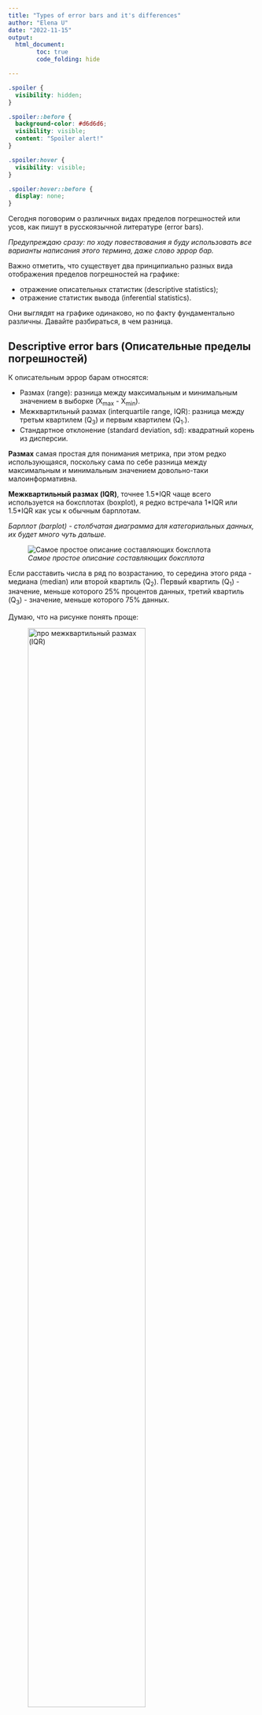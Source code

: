```yaml
---
title: "Types of error bars and it's differences"
author: "Elena U"
date: "2022-11-15"
output: 
  html_document:
        toc: true
        code_folding: hide

---
```


```css
.spoiler {
  visibility: hidden;
}

.spoiler::before {
  background-color: #d6d6d6;
  visibility: visible;
  content: "Spoiler alert!"
}

.spoiler:hover {
  visibility: visible;
}

.spoiler:hover::before {
  display: none;
}
```

Сегодня поговорим о различных видах пределов погрешностей или усов, как пишут в русскоязычной литературе (error bars).

*Предупреждаю сразу: по ходу повествования я буду использовать все варианты написания этого термина, даже слово эррор бар.*


Важно отметить, что существует два принципиально разных вида отображения пределов погрешностей на графике: 

* отражение описательных статистик (descriptive statistics);
* отражение статистик вывода (inferential statistics). 

Они выглядят на графике одинаково, но по факту фундаментально различны.
Давайте разбираться, в чем разница.

## Descriptive error bars (Описательные пределы погрешностей)

К описательным эррор барам относятся:

* Размах (range): разница между максимальным и минимальным значением в выборке (X~max~ - X~min~).
* Межквартильный размах (interquartile range, IQR): разница между третьм квартилем (Q~3~) и первым квартилем (Q~1~.).
* Стандартное отклонение (standard deviation, sd): квадратный корень из дисперсии.

**Размах** самая простая для понимания метрика, при этом редко использующаяся, поскольку сама по себе разница между максимальным и минимальным значением довольно-таки малоинформативна.

**Межквартильный размах (IQR)**, точнее 1.5\*IQR чаще всего используется на боксплотах (boxplot), я редко встречала 1\*IQR или 1.5\*IQR как усы к обычным барплотам.

*Барплот (barplot) - столбчатая диаграмма для категориальных данных, их будет много чуть дальше.*

![*Самое простое описание составляющих боксплота*](boxplot.png)

Если расставить числа в ряд по возрастанию, то середина этого ряда - медиана (median) или второй квартиль (Q~2~). Первый квартиль (Q~1~) - значение, меньше которого 25% процентов данных, третий квартиль (Q~3~) - значение, меньше которого 75% данных.

Думаю, что на рисунке понять проще:

![*про межквартильный размах (IQR)*](figures/IQR.png){width=75%}

Межквартильный размах намного чаще используется для визуализации, так как предоставляет больше информации о данных.

**Стандартное отклонение (standard deviation)** по-моему наиболее часто встречается в публикациях и на конференциях (по крайней мере в биологии), да и я обычно использую именно sd в качестве предела погрешностей.

Формула стандартного отклонения (для генеральной совокупности):
$$\Large sd = \sqrt{var} = \sqrt{\frac{\sum_{i=1}^{N}(x_{i} - \mu)}{N}}$$
Где $\mu$ - среднее значение в генеральной совокупности, $N$ - размер генеральной совокупности, var (variance) - дисперсия.
Но мы обычно работаем с выборками, а не генеральной совокупностью, и в формуле вычисления sd в Excel и R используют *несмещенную (unbiased)* оценку дисперсии и стандартного отклонения (потому что для выборки):
$$\Large sd = \sqrt{var} = \sqrt{\frac{\sum_{i=1}^{N}(x_{i} - \overline{x})}{N-1}}$$
Почему именно $N-1$ в знаменателе выходит за рамки нашего обсуждения, поэтому ограничусь ссылками: [1](https://www.quora.com/Why-do-we-use-n-1-instead-of-n-for-a-samples-variance), [2](https://stats.stackexchange.com/questions/198452/why-sample-variance-has-has-n-1-in-the-denominator), [видео с таймкодом](https://youtu.be/SzZ6GpcfoQY?t=435).

Еще не сделала схему с детальным вычислением стандартного отклонения на реальных данных, поэтому пока можно посмотреть на [статквесте](https://www.youtube.com/watch?v=SzZ6GpcfoQY).


Важный момент! Все вышеописанные метрики отражают разброс значений в нашей **выборке**, без каких-либо предположений о происходящем в генеральной совокупности. В этом отличие от второго типа error bar.

## Inferential error bars

К эррор барам, отражающим статистики вывода относятся:

* Стандартная ошибка среднего (standard error of mean, sem или просто SE)
* Доверительный интервал (confidence interval, CI)

Принципиальное отличие от описательных пределов погрешности в том, что грубо говоря, стандартная ошибка среднего/доверительный интервал пытаются отразить степень уверенности в поиске к примеру *истинного среднего* генеральной совокупности. В то время как описательные отражают, что происходит конкретно в *нашей выборке*.

Тут немного инфы для продвинутых (не открывайте, если не уверены, что хотите это знать!):

[Небольшое уточнение: с помощью бутстрепов можно оценивать не только доверительный интервал и стандартную ошибку для среднего, но и для медианы и даже для стандартного отклонения, но про это сейчас не будем]{.spoiler}


### Стандартная ошибка среднего
Теперь еще немного вымученных формулировок, которые попробую сформулировать понятнее.

Вымученная формулировка:
*The standard error (SE) of a statistic is the standard deviation of its sampling distribution or an estimate of that standard deviation.* (цитата прямо из [википедии](https://en.wikipedia.org/wiki/Standard_error))


Формула вычисления стандартной ошибки среднего очень простая - стандартное отклонение, деленное на квадратный корень из размера выборки. Но что на самом деле это значит, какой физический смысл стоит за результатом этого вычисления? Попробуйте сами ответить на этот вопрос, опираясь только на определение из википедии и формулу)

Теперь попробуем представить, что мы провели некий эксперимент, например измеряли вес 20 мышей после какого-либо воздействия и усредняли полученные значения. При этом мы решили 10 раз повторить свой эксперимент, в результате чего получили 10 средних значений. После этого мы можем посчитать среднее средних (!) и **стандартное отклонение средних**. Вот это стандартное отклонение выборочных средних и есть стандартная ошибка среднего. Ура? Пойду воспроизводить эксперимент по 10 раз?

Но мы не всегда (обычно никогда) можем себе позволить повторять эксперимент по 10 раз, и хитрость в том, что мы можем вычислить стандартную ошибку среднего без многократного повторения эксперимента, просто поделив стандартное отклонение на квадратный корень из размера выборки. 

Вот [тут](https://pozdniakov.github.io/tidy_stats/310-infer_stats.html#sec-sample_dist) хорошо расписано, как моделировать стандартную ошибку средних и что она действительно соответствует стандартному отклонению, деленному на квадратный корень из числа наблюдений.

$$\huge SE = \frac{sd}{\sqrt{N}}$$
*Формула SE (стандартной ошибки), где sd - это стандартное отклонение, N - количество наблюдений*

Вот еще можно посмотреть про:

* отличия стандартного отклонения от стандартной ошибки https://www.youtube.com/watch?v=SzZ6GpcfoQY
* объяснение стандартной ошибки с бутстреп-примером https://www.youtube.com/watch?v=XNgt7F6FqDU&t=341s

В [статье](https://www.ncbi.nlm.nih.gov/pmc/articles/PMC2064100/), на которую я опиралась при написании этого материала, было указано, что для представления сравнения групп лучше использовать стандартную ошибку/доверительный интервал как error bar, а не стандартное отклонение и другие описательные статистики.

Но у меня есть неприятное подозрение, что для публикаций и представлений своей работы на конференциях некоторые недобросовестные ученые используют se, чтобы на графиках были усы поменьше. Однако, я не хочу обидеть тех, кто использует стандартную ошибку и понимает физический смысл. Интересно будет собрать примеры работ, где использование se оправданно и разумно, и где это не так, поэтому если есть примеры, то пишите в комментарии.

В целом, плюс именно se в том, что при отрисовке сравнений двух или нескольких групп, перекрываемость усов позволяет судить об отсутствии статистической значимости различий (при этом наоборот не работает, про это будет еще чуть дальше), в то время как sd и остальные описательные пределы погрешностей - нет. Однако sd показывает данные почти как они есть, то есть реальный разброс в наших данных, без предположений о генеральной совокупности, поэтому лично я предпочитаю sd для отрисовки. Это тоже интересная тема для дискуссии, буду рада обсудить в комментариях.

И наконец...

### Доверительный интервал

Если простыми словами, то доверительный интервал оценивает диапазон, в котором с заданной уверенностью (например 95%), можно ожидать истинное значение параметра, например среднего генеральной совокупности.

Прикрепляю формулу (кстати все формулы записаны прямо силами Rmarkdown):

$$\huge CI = \overline{x} ± z\frac{s}{\sqrt{n}}$$

Формула доверительного интервала (CI), $\overline{x}$ - среднее значение выборки, z - значение уровня достоверности, например для 95% уровня достоверности, $z = 1.96$, $\frac{s}{\sqrt{n}}$ - формула уже знакомой стандартной ошибки.


Вообще я не люблю эту тему, но к счастью уже существует немало источников, которые объяснили доверительный интервал разными способами: 

* В [книге](https://pozdniakov.github.io/tidy_stats/310-infer_stats.html#sec-ci_build) у Ивана объяснение доверительных интервалов классическим образом через формулу стандартной ошибки;

* Классное объяснение доверительных интервалов с помощью бутстрепа на [статквесте](https://www.youtube.com/watch?v=TqOeMYtOc1w&t=325s) (канал супер, всем рекомендую);

* Бонусом для тех, кому это все слишком просто: я нашла совершенно дикую статью про доверительные интервалы, доверительные полосы и доверительные эллипсы (sic!), поэтому кто желает преисполниться - велком (вот [ссылка](https://r-analytics.blogspot.com/2018/04/blog-post_28.html?m=1)). Краткого пересказа не будет, это надо прочитать самостоятельно.

Небольшой вывод. Отрисовка доверительных интервалов сейчас считается модной, якобы их проще интерпретировать. Но на самом деле доверительный интервал как и p-value - это один из тех концептов, которые провоцируют просто огромное количество мисинтерпретаций, это кстати одна из причин, по которой я это не люблю рассказывать. Важно сейчас отметить вот что:

![*Интерпретация перекрывания inferential error bars. Ссылка на [статью](https://www.graphpad.com/support/faq/spanwhat-you-can-conclude-when-two-error-bars-overlap-or-dontspan/), откуда картинка*](figures/se_overlap.png)

Таким образом, **перекрывание** стандартных ошибок говорит об **отсутствии** значимости в различии, при этом обратное не верно, а с доверительными интервалами наоборот - **отсутствие перекрывания** доверительных интервалов говорит о **значимости** различий, в то время обратное не верно.

В этом смысле мне нравится концепция стандартного отклонения, потому что их перекрывание или не перекрывание не говорит нам вообще ничего, а значит - нельзя запутаться!).
Чуть дальше разберем, как выглядят разные пределы погрешностей!

**В любом случае, вне зависимости какой тип пределов погрешностей вы выбрали для отображения на графике, всегда нужно подписывать какой, потому что интерпретации совершенно разные.**

## А что если вообще не рисовать пределы погрешностей?

Если число значений в выборке невелико (например меньше 10), то лучше нарисовать все числа как они есть, например с помощью диаграммы рассеяния (scatter plot) без редуцирования информации в боксплоты или барплоты с пределами погрешностей.
Если значений больше, то возможно множество вариантов отрисовывания, часто исследователи используют просто барплоты с пределами погрешностей или боксплоты, однако здесь я предлагаю два возможных варианта более репрезентативного отображения данных.

Первый - это отрисовать violin plot (скрипичная диаграмма), но не просто, а с небольшим боксплотом внутри. Я эту идею подчерпнула на курсе бластима по R, мне показалось очень забавно, прикрепляю небольшой пример как это выглядит на примере данных `iris`. 

```r
library(tidyverse)
violin_box <- iris %>% 
  ggplot(aes(x = Species, y = Sepal.Width))+
  geom_violin(aes(fill = Species))+
  geom_boxplot(width = 0.15, alpha = 0.8)+
  theme_bw()
violin_box
```

Второй вариант больше подойдет для относительно небольшого количества наблюдений, когда счет идет на десятки, но не тысячи точек. Это комбинация боксплота и отображения точек как они есть с помощью `geom_jitter` в библиотеке ggplot2.

```r
box_point <- iris %>% 
  ggplot(aes(Species, Sepal.Width))+
  geom_boxplot()+
  geom_jitter(aes(colour = Species), 
              position = position_jitter(width = 0.3, height = 0),
              alpha = 0.6, size = 1.5)+
  theme_bw()
box_point
```

По моему прикольно получилось! Эти варианты визуализации содержат гораздо больше информации, сравните например с обычными боксплотами и барплотами (здесь как предел погрешности использовала стандартное отклонение).

---

📝
UPD: в комментариях посоветовали напомнить, что перекрывание или не-перекрывание усов в боксплотах и вайлин плотах не имеет отношения к статистике вывода, то есть не позволяет делать выводы о значимости различий

---


```r
box <- iris %>% 
  ggplot(aes(Species, Sepal.Width, fill = Species))+
  geom_boxplot()+
  theme_bw()
bar <- iris %>% 
  group_by(Species) %>% 
  summarise(mean_PW = mean(Sepal.Width), sd_PW = sd(Sepal.Width)) %>% 
  ggplot(aes(Species, mean_PW, fill = Species))+
  geom_bar(stat = 'identity')+
  geom_errorbar(aes(ymin = mean_PW - sd_PW, ymax = mean_PW + sd_PW), width = 0.2)+
  labs(y = 'Mean Sepal Width')+
  ggtitle('Error bars are standard deviation')+
  theme_bw()
box
bar
```

А теперь все вместе на одном графике (обратите внимание на библиотеку `patchwork` для красивого объединения плотов на одном рисунке):

```r
library(patchwork)
p <- (violin_box + box_point) / (box + bar)
p + plot_annotation(tag_levels = 'A')
```

Голосуйте, какой плот больше нравится и является более информативным. Мне лично здесь нравится вариант B - box+точки, кажется наиболее информативным и красивым. Возможно, если наблюдений будет больше, то лучше окажется первый вариант с вайлином плотом и боксом.

---

📝
В violin plot-е (скрипичная диаграмма) форма отражает плотность распределения значений. Грубо говоря, чем больше значений в диапазоне, тем толще соответствующий диапазон на графике.
В случае `geom_jitter` по оси X важна только принадлежность точек к группе, внутри одной группы точки по оси X распределяются так, чтобы не перекрывать друг друга.

---

А теперь визуализация трех основных пределов погрешностей: стандартного отклонения, стандартной ошибки и доверительных интервалов на данных `iris`.

```r
library(data.table)
bar_se <- iris %>% 
  group_by(Species) %>% 
  summarise(mean_PW = mean(Sepal.Width), se_PW = sd(Sepal.Width)/sqrt(length(Sepal.Width))) %>% 
  ggplot(aes(Species, mean_PW, fill = Species))+
  geom_bar(stat = 'identity')+
  geom_errorbar(aes(ymin = mean_PW - se_PW, ymax = mean_PW + se_PW), width = 0.2)+
  labs(y = 'Mean Sepal Width')+
  ggtitle('Error bars are standard error')+
  theme_bw()
# bar_se

bar_CI <- iris %>% 
  group_by(Species) %>%
  summarise(n=n(), mean=mean(Sepal.Length), sd=sd(Sepal.Length)) %>%
  mutate(se = sd/sqrt(n))  %>%
  mutate(ic = se * qt((1-0.05)/2 + .5, n-1)) %>% 
  ggplot(aes(Species, mean, fill = Species))+
  geom_bar(stat = 'identity')+
  geom_errorbar(aes(ymin = mean - ic, ymax = mean + ic), width = 0.2)+
  labs(y = 'Mean Sepal Width')+
  ggtitle('Error bars are confidence intervals')+
  theme_bw()
# bar_CI
bar + bar_se + bar_CI+  plot_layout(ncol = 2)

```

Теперь я сделаю одну плохую вещь, а именно **просто** сравню тестом Стьюдента Sepal.Width для разных видов ириса. Как думаете, почему это плохо?

[Я в этом примере не делаю поправку на множественное тестирование]{.spoiler}

```r
iris %>% 
  setDT() 
cat('versicolor vs setosa: \np-value of the test', t.test(iris[Species == 'setosa', Sepal.Width], iris[Species == 'versicolor', Sepal.Width])$p.value)
cat('setosa vs virginica: \np-value of the test', t.test(iris[Species == 'setosa', Sepal.Width], iris[Species == 'virginica', Sepal.Width])$p.value)
cat('virginica vs versicolor: \np-value of the test', t.test(iris[Species == 'virginica', Sepal.Width], iris[Species == 'versicolor', Sepal.Width])$p.value)


```
Но один раз в жизни можно, только для демонстрации того, что все выборки значимо отличаются друг от друга (без поправки), и на графиках можно увидеть что доверительные интервалы не перекрываются.

Ура! Я дописала, а вы дочитали, с чем я всех и поздравляю) Теперь перейдем к выводам.   

## Выводы

1. Существует два типа отображения пределов погрешностей на графике: описательные, которые *описывают* значения в конкретно нашей выборке и inferential (так и не придумала как переводить), которые пытаются отразить что-то о генеральной совокупности с заданной долей уверенности.
2. Для отображения сравнений между группами рекомендуют использовать вторые, поскольку они позволяют делать выводы из перекрывания или не-перекрывания усов.
3. Однако, есть способы рисовать распределение наших значений без использования мисинтерпретируемых пределов погрешностей, например violin+boxplot и boxplot+точки

Подписывайтесь на телеграм канал: https://t.me/stats_for_science, будет много интересного

![](figures/logo.jpg)
